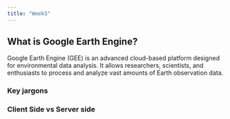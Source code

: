 ```yaml
---
title: "Week5"
---
```


## What is Google Earth Engine?
Google Earth Engine (GEE) is an advanced cloud-based platform designed for environmental data analysis. It allows researchers, scientists, and enthusiasts to process and analyze vast amounts of Earth observation data.

### Key jargons


### Client Side vs Server side
